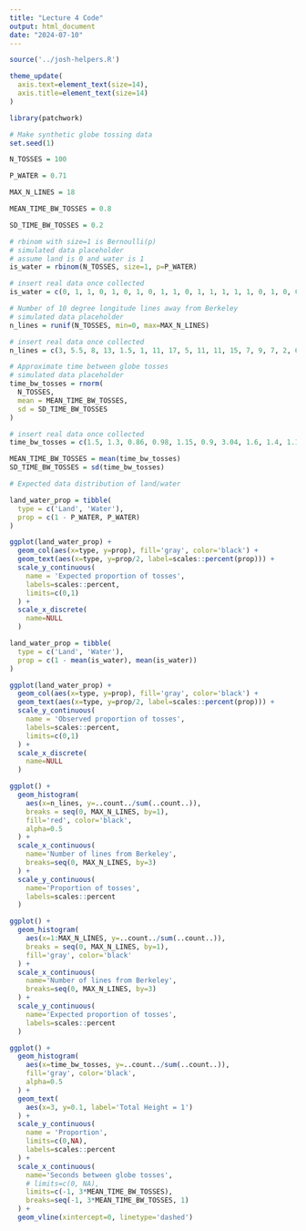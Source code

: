 ```yaml
---
title: "Lecture 4 Code"
output: html_document
date: "2024-07-10"
---
```


```r
source('../josh-helpers.R')

theme_update(
  axis.text=element_text(size=14),
  axis.title=element_text(size=14)
)

library(patchwork)
```

```r
# Make synthetic globe tossing data
set.seed(1)

N_TOSSES = 100

P_WATER = 0.71

MAX_N_LINES = 18

MEAN_TIME_BW_TOSSES = 0.8

SD_TIME_BW_TOSSES = 0.2

# rbinom with size=1 is Bernoulli(p)
# simulated data placeholder
# assume land is 0 and water is 1
is_water = rbinom(N_TOSSES, size=1, p=P_WATER)

# insert real data once collected 
is_water = c(0, 1, 1, 0, 1, 0, 1, 0, 1, 1, 0, 1, 1, 1, 1, 1, 0, 1, 0, 0, 1, 1, 1, 0, 1, 1, 1, 0, 0, 1, 0, 1, 0, 1, 1, 1, 1, 1, 0, 1, 1, 1, 1, 1, 1, 1, 0, 1, 0, 0, 1, 1, 0, 1, 0, 1, 1, 0, 0, 0, 0, 1, 0, 1, 1, 0, 1)

# Number of 10 degree longitude lines away from Berkeley
# simulated data placeholder
n_lines = runif(N_TOSSES, min=0, max=MAX_N_LINES)

# insert real data once collected 
n_lines = c(3, 5.5, 8, 13, 1.5, 1, 11, 17, 5, 11, 11, 15, 7, 9, 7, 2, 6.5, 2, 4.5, 8, 15, 12, 0, 9, 6, 8, 9.5, 12, 11, 5, 11, 8.5, 12, 2, 11, 1.5, 15, 2, 1, 11, 8, 14, 7, 3, 0.5, 12, 17, 6, 4, 11, 4.5, 7.5, 6, 12, 4.5)

# Approximate time between globe tosses
# simulated data placeholder
time_bw_tosses = rnorm(
  N_TOSSES, 
  mean = MEAN_TIME_BW_TOSSES, 
  sd = SD_TIME_BW_TOSSES
)

# insert real data once collected 
time_bw_tosses = c(1.5, 1.3, 0.86, 0.98, 1.15, 0.9, 3.04, 1.6, 1.4, 1.1, 1.25, 1.19, 1.3, 0.9, 0.9, 0.29, 0.8, 1.17, 1.3, 1.78, 0.8, 1.16, 1.6, 1.8, 1.08, 0.4, 2.83, 0.94, 1.8, 0.86, 3.4, 1.6, 0.91, 1.54, 1.4, 2.01, 2.8, 1.01, 2.69, 2.9, 1.03, 0.69, 2.3, 1.3, 1.8, 1.18, 2.6, 4, 2.1, 3, 0.5, 1.45, 1.1, 2.1)

MEAN_TIME_BW_TOSSES = mean(time_bw_tosses)
SD_TIME_BW_TOSSES = sd(time_bw_tosses)
```

```r
# Expected data distribution of land/water

land_water_prop = tibble(
  type = c('Land', 'Water'),
  prop = c(1 - P_WATER, P_WATER)
)

ggplot(land_water_prop) + 
  geom_col(aes(x=type, y=prop), fill='gray', color='black') +
  geom_text(aes(x=type, y=prop/2, label=scales::percent(prop))) +
  scale_y_continuous(
    name = 'Expected proportion of tosses',
    labels=scales::percent,
    limits=c(0,1)
  ) +
  scale_x_discrete(
    name=NULL
  )
```

```r
land_water_prop = tibble(
  type = c('Land', 'Water'),
  prop = c(1 - mean(is_water), mean(is_water))
)

ggplot(land_water_prop) + 
  geom_col(aes(x=type, y=prop), fill='gray', color='black') +
  geom_text(aes(x=type, y=prop/2, label=scales::percent(prop))) +
  scale_y_continuous(
    name = 'Observed proportion of tosses',
    labels=scales::percent,
    limits=c(0,1)
  ) +
  scale_x_discrete(
    name=NULL
  )
```

```r
ggplot() +
  geom_histogram(
    aes(x=n_lines, y=..count../sum(..count..)),
    breaks = seq(0, MAX_N_LINES, by=1),
    fill='red', color='black',
    alpha=0.5
  ) +
  scale_x_continuous(
    name='Number of lines from Berkeley',
    breaks=seq(0, MAX_N_LINES, by=3)
  ) +
  scale_y_continuous(
    name='Proportion of tosses',
    labels=scales::percent
  )
```

```r
ggplot() +
  geom_histogram(
    aes(x=1:MAX_N_LINES, y=..count../sum(..count..)),
    breaks = seq(0, MAX_N_LINES, by=1),
    fill='gray', color='black'
  ) +
  scale_x_continuous(
    name='Number of lines from Berkeley',
    breaks=seq(0, MAX_N_LINES, by=3)
  ) +
  scale_y_continuous(
    name='Expected proportion of tosses',
    labels=scales::percent
  )
```

```r
ggplot() +
  geom_histogram(
    aes(x=time_bw_tosses, y=..count../sum(..count..)),
    fill='gray', color='black',
    alpha=0.5
  ) +
  geom_text(
    aes(x=3, y=0.1, label='Total Height = 1')
  ) +
  scale_y_continuous(
    name = 'Proportion',
    limits=c(0,NA),
    labels=scales::percent
  ) +
  scale_x_continuous(
    name='Seconds between globe tosses',
    # limits=c(0, NA),
    limits=c(-1, 3*MEAN_TIME_BW_TOSSES),
    breaks=seq(-1, 3*MEAN_TIME_BW_TOSSES, 1)
  ) +
  geom_vline(xintercept=0, linetype='dashed')
```
